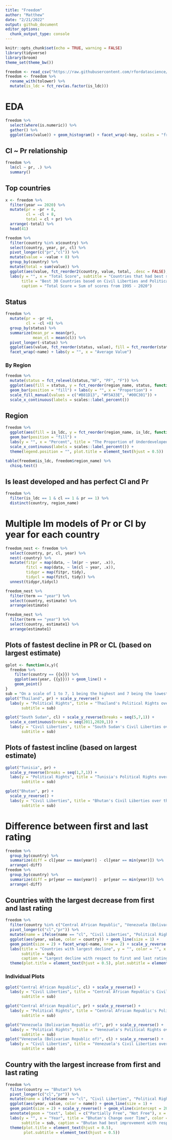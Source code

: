```yaml
---
title: "Freedom"
author: "Matthew"
date: "2/21/2022"
output: github_document
editor_options: 
  chunk_output_type: console
---
```


```r
knitr::opts_chunk$set(echo = TRUE, warning = FALSE)
library(tidyverse)
library(broom)
theme_set(theme_bw())
```


```r
freedom <- read_csv("https://raw.githubusercontent.com/rfordatascience/tidytuesday/master/data/2022/2022-02-22/freedom.csv")
freedom <- freedom %>%
  rename_with(tolower) %>%
  mutate(is_ldc = fct_rev(as.factor(is_ldc)))
```


# EDA
```r
freedom %>%
  select(where(is.numeric)) %>%
  gather() %>%
  ggplot(aes(value)) + geom_histogram() + facet_wrap(~key, scales = "free")
```


## Cl ~ Pr relationship
```r
freedom %>%
  lm(cl ~ pr, .) %>%
  summary()
```


## Top countries
```r
x <- freedom %>%
  filter(year == 2020) %>%
  mutate(pr = -pr + 8,
         cl = -cl + 8,
         total = cl + pr) %>%
  arrange(-total) %>%
  head(41)

freedom %>%
  filter(country %in% x$country) %>%
  select(country, year, pr, cl) %>%
  pivot_longer(c("pr","cl")) %>%
  mutate(value = -value + 8) %>%
  group_by(country) %>%
  mutate(total = sum(value)) %>%
  ggplot(aes(value, fct_reorder2(country, value, total, .desc = FALSE), fill = name)) + geom_col() +
  labs(y = "", x = "Total Score", subtitle = "Countries that had best scores in 2020",
       title = "Best 30 Countries based on Civil Liberties and Political Rights",
       caption = "Total Score = Sum of scores from 1995 - 2020")
```


## Status
```r
freedom %>%
  mutate(pr = -pr +8,
         cl = -cl +8) %>%
  group_by(status) %>%
  summarize(mean_pr = mean(pr),
            mean_cl = mean(cl)) %>%
  pivot_longer(-status) %>%
  ggplot(aes(value, fct_reorder(status, value), fill = fct_reorder(status, value))) + geom_col() +
  facet_wrap(~name) + labs(y = "", x = "Average Value") 
```


### By Region
```r
freedom %>%
  mutate(status = fct_relevel(status,"NF", "PF", "F")) %>%
  ggplot(aes(fill = status, y = fct_reorder(region_name, status, function(.x) mean(.x == "F")))) + 
  geom_bar(position = "fill") + labs(y = "", x = "Proportion") + 
  scale_fill_manual(values = c("#B81D13", "#F5A33E", "#00C301")) +
  scale_x_continuous(labels = scales::label_percent())
```


## Region
```r
freedom %>%
  ggplot(aes(fill = is_ldc, y = fct_reorder(region_name, is_ldc, function(.x) mean(.x == "0")))) + 
  geom_bar(position = "fill") + 
  labs(y = "", x = "Percent", title = "The Proportion of Underdeveloped Countries per Region") + 
  scale_x_continuous(labels = scales::label_percent()) + 
  theme(legend.position = "", plot.title = element_text(hjust = 0.5))

table(freedom$is_ldc, freedom$region_name) %>%
  chisq.test()
```


## Is least developed and has perfect Cl and Pr
```r
freedom %>%
  filter(is_ldc == 1 & cl == 1 & pr == 1) %>%
  distinct(country, region_name)
```


# Multiple lm models of Pr or Cl by year for each country
```r
freedom_nest <- freedom %>%
  select(country, pr, cl, year) %>%
  nest(-country) %>%
  mutate(fitpr = map(data, ~ lm(pr ~ year, .x)),
         fitcl = map(data, ~ lm(cl ~ year, .x)),
         tidypr = map(fitpr, tidy),
         tidycl = map(fitcl, tidy)) %>%
  unnest(tidypr,tidycl)

freedom_nest %>%
  filter(term == "year") %>%
  select(country, estimate) %>%
  arrange(estimate)

freedom_nest %>%
  filter(term == "year") %>%
  select(country, estimate1) %>%
  arrange(estimate1)
```


## Plots of fastest decline in PR or CL (based on largest estimate)
```r
gplot <- function(x,y){
  freedom %>%
    filter(country == {{x}}) %>%
    ggplot(aes(year, {{y}})) + geom_line() +
    geom_point()
}
sub = "On a scale of 1 to 7, 1 being the highest and 7 being the lowest"
gplot("Thailand", pr) + scale_y_reverse() + 
  labs(y = "Political Rights", title = "Thailand's Political Rights over the Years",
       subtitle = sub)

gplot("South Sudan", cl) + scale_y_reverse(breaks = seq(5,7,1)) + 
  scale_x_continuous(breaks = seq(2011,2020,1)) + 
  labs(y = "Civil Liberties", title = "South Sudan's Civil Liberties over the Years",
       subtitle = sub)
```


## Plots of fastest incline (based on largest estimate)
```r
gplot("Tunisia", pr) +
  scale_y_reverse(breaks = seq(1,7,1)) +
  labs(y = "Political Rights", title = "Tunisia's Political Rights over the Years",
       subtitle = sub)

gplot("Bhutan", pr) + 
  scale_y_reverse() +
  labs(y = "Civil Liberties", title = "Bhutan's Civil Liberties over the Years",
       subtitle = sub)
```


# Difference between first and last rating
```r
freedom %>%
  group_by(country) %>%
  summarize(diff = cl[year == max(year)] - cl[year == min(year)]) %>%
  arrange(-diff)
freedom %>%
  group_by(country) %>%
  summarize(diff = pr[year == max(year)] - pr[year == min(year)]) %>%
  arrange(-diff)
```


## Countries with the largest decrease from first and last rating
```r
freedom %>%
  filter(country %in% c("Central African Republic", "Venezuela (Bolivarian Republic of)")) %>%
  pivot_longer(c("cl","pr")) %>%
  mutate(name = ifelse(name == "cl", "Civil Liberties", "Political Rights")) %>%
  ggplot(aes(year, value, color = country)) + geom_line(size = 1) +
  geom_point(size = 2) + facet_wrap(~name, nrow = 2) + scale_y_reverse() +
  labs(title = "Countries with largest decline", y = "", color = "", x = "Year",
       subtitle = sub,
       caption = "Largest decline with respect to first and last rating") +
  theme(plot.title = element_text(hjust = 0.5), plot.subtitle = element_text(hjust = 0.5))

```


### Individual Plots
```r
gplot("Central African Republic", cl) + scale_y_reverse() +
  labs(y = "Civil Liberties", title = "Central African Republic's Civil Liberties over the Years",
       subtitle = sub)

gplot("Central African Republic", pr) + scale_y_reverse() +
  labs(y = "Political Rights", title = "Central African Republic's Political Rights over the Years",
       subtitle = sub)

gplot("Venezuela (Bolivarian Republic of)", pr) + scale_y_reverse() +
  labs(y = "Political Rights", title = "Venezuela's Political Rights over the Years",
       subtitle = sub)
gplot("Venezuela (Bolivarian Republic of)", cl) + scale_y_reverse() +
  labs(y = "Civil Liberties", title = "Venezuela's Civil Liberties over the Years",
       subtitle = sub)
```



## Country with the largest increase from first and last rating
```r
freedom %>%
  filter(country == "Bhutan") %>%
  pivot_longer(c("cl","pr")) %>%
  mutate(name = ifelse(name == "cl", "Civil Liberties", "Political Rights")) %>%
  ggplot(aes(year, value, color = name)) + geom_line(size = 1) +
  geom_point(size = 2) + scale_y_reverse() + geom_vline(xintercept = 2008, linetype = "dashed") +
  annotate(geom = "text", label = c("Partially Free", "Not Free"), x = c(2005, 2011), y = 2.2) +
  labs(y = "", x = "Year", title = "Bhutan's Change over Time", color = "",
       subtitle = sub, caption = "Bhutan had best improvement with respect to both CL and PR") +
  theme(plot.title = element_text(hjust = 0.5),
        plot.subtitle = element_text(hjust = 0.5))
```

